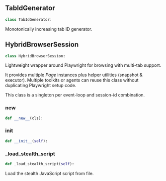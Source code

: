 <a id="camel.toolkits.hybrid_browser_toolkit.browser_session"></a>

<a id="camel.toolkits.hybrid_browser_toolkit.browser_session.TabIdGenerator"></a>

## TabIdGenerator

```python
class TabIdGenerator:
```

Monotonically increasing tab ID generator.

<a id="camel.toolkits.hybrid_browser_toolkit.browser_session.HybridBrowserSession"></a>

## HybridBrowserSession

```python
class HybridBrowserSession:
```

Lightweight wrapper around Playwright for
browsing with multi-tab support.

It provides multiple *Page* instances plus helper utilities (snapshot &
executor).  Multiple toolkits or agents can reuse this class without
duplicating Playwright setup code.

This class is a singleton per event-loop and session-id combination.

<a id="camel.toolkits.hybrid_browser_toolkit.browser_session.HybridBrowserSession.__new__"></a>

### __new__

```python
def __new__(cls):
```

<a id="camel.toolkits.hybrid_browser_toolkit.browser_session.HybridBrowserSession.__init__"></a>

### __init__

```python
def __init__(self):
```

<a id="camel.toolkits.hybrid_browser_toolkit.browser_session.HybridBrowserSession._load_stealth_script"></a>

### _load_stealth_script

```python
def _load_stealth_script(self):
```

Load the stealth JavaScript script from file.
